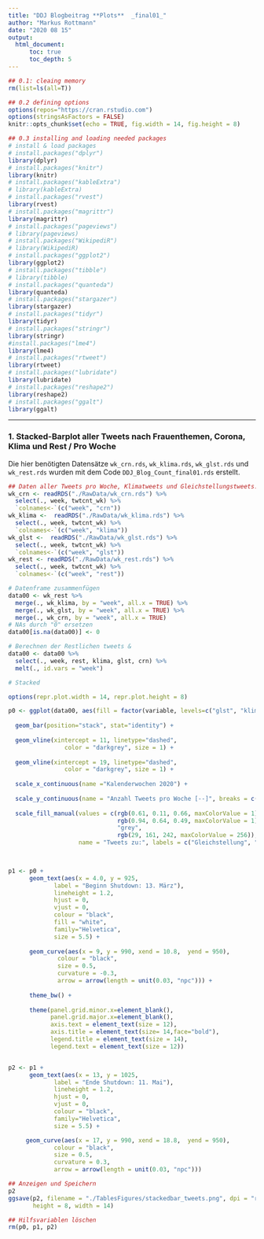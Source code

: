 ---
title: "DDJ Blogbeitrag **Plots**  _final01_"
author: "Markus Rottmann"
date: "2020 08 15"
output:
  html_document:
      toc: true
      toc_depth: 5
---


```{r setup, include=FALSE}

## 0.1: cleaing memory
rm(list=ls(all=T))

## 0.2 defining options
options(repos="https://cran.rstudio.com")
options(stringsAsFactors = FALSE)
knitr::opts_chunk$set(echo = TRUE, fig.width = 14, fig.height = 8)

## 0.3 installing and loading needed packages
# install & load packages
# install.packages("dplyr")
library(dplyr)
# install.packages("knitr")
library(knitr)
# install.packages("kableExtra")
# library(kableExtra)
# install.packages("rvest")
library(rvest)
# install.packages("magrittr")
library(magrittr)
# install.packages("pageviews")
# library(pageviews)
# install.packages("WikipediR")
# library(WikipediR)
# install.packages("ggplot2")
library(ggplot2)
# install.packages("tibble")
# library(tibble)
# install.packages("quanteda")
library(quanteda)
# install.packages("stargazer")
library(stargazer)
# install.packages("tidyr")
library(tidyr)
# install.packages("stringr")
library(stringr)
#install.packages("lme4")
library(lme4)
# install.packages("rtweet")
library(rtweet)
# install.packages("lubridate")
library(lubridate)
# install.packages("reshape2")
library(reshape2)
# install.packages("ggalt")
library(ggalt)

```

***


### 1. Stacked-Barplot aller Tweets nach Frauenthemen, Corona, Klima und Rest / Pro Woche

Die hier benötigten Datensätze `wk_crn.rds`, `wk_klima.rds`, `wk_glst.rds` und `wk_rest.rds` wurden mit dem Code `DDJ_Blog_Count_final01.rds` erstellt.

```{r 01, include = TRUE, results = TRUE, eval = TRUE, message = FALSE, warning = FALSE}
## Daten aller Tweets pro Woche, Klimatweets und Gleichstellungstweets.
wk_crn <- readRDS("./RawData/wk_crn.rds") %>% 
  select(., week, twtcnt_wk) %>% 
  `colnames<-`(c("week", "crn"))
wk_klima <-  readRDS("./RawData/wk_klima.rds") %>% 
  select(., week, twtcnt_wk) %>% 
  `colnames<-`(c("week", "klima"))
wk_glst <-  readRDS("./RawData/wk_glst.rds") %>% 
  select(., week, twtcnt_wk) %>% 
  `colnames<-`(c("week", "glst"))
wk_rest <- readRDS("./RawData/wk_rest.rds") %>% 
  select(., week, twtcnt_wk) %>% 
  `colnames<-`(c("week", "rest"))

# Datenframe zusammenfügen
data00 <- wk_rest %>% 
  merge(., wk_klima, by = "week", all.x = TRUE) %>% 
  merge(., wk_glst, by = "week", all.x = TRUE) %>% 
  merge(., wk_crn, by = "week", all.x = TRUE)
# NAs durch "0" ersetzen
data00[is.na(data00)] <- 0

# Berechnen der Restlichen tweets & 
data00 <- data00 %>% 
  select(., week, rest, klima, glst, crn) %>% 
  melt(., id.vars = "week")

# Stacked

options(repr.plot.width = 14, repr.plot.height = 8)

p0 <- ggplot(data00, aes(fill = factor(variable, levels=c("glst", "klima", "crn", "rest")), y = value, x = week)) + 
  
  geom_bar(position="stack", stat="identity") +
  
  geom_vline(xintercept = 11, linetype="dashed", 
                color = "darkgrey", size = 1) +
  
  geom_vline(xintercept = 19, linetype="dashed", 
                color = "darkgrey", size = 1) +
  
  scale_x_continuous(name ="Kalenderwochen 2020") +
  
  scale_y_continuous(name = "Anzahl Tweets pro Woche [--]", breaks = c(0, 250, 500, 750, 1000), limits = c(0, 1050)) +
  
  scale_fill_manual(values = c(rgb(0.61, 0.11, 0.66, maxColorValue = 1), # Frabe v. "Emma"
                               rgb(0.94, 0.64, 0.49, maxColorValue = 1), # Farbe v. "Republik"
                               "grey",                                   # Eigenfarbe
                               rgb(29, 161, 242, maxColorValue = 256)),  # Farbe v. "Twitter"
                    name = "Tweets zu:", labels = c("Gleichstellung", "Klima", "Corona", "Rest")) 


  
p1 <- p0 +
      geom_text(aes(x = 4.0, y = 925, 
             label = "Beginn Shutdown: 13. März"), 
             lineheight = 1.2,
             hjust = 0,
             vjust = 0,
             colour = "black", 
             fill = "white", 
             family="Helvetica", 
             size = 5.5) +
 
      geom_curve(aes(x = 9, y = 990, xend = 10.8,  yend = 950), 
              colour = "black", 
              size = 0.5, 
              curvature = -0.3,
              arrow = arrow(length = unit(0.03, "npc"))) +
  
      theme_bw() +
      
      theme(panel.grid.minor.x=element_blank(),
            panel.grid.major.x=element_blank(),
            axis.text = element_text(size = 12),
            axis.title = element_text(size= 14,face="bold"),
            legend.title = element_text(size = 14),
            legend.text = element_text(size = 12))


p2 <- p1 +
      geom_text(aes(x = 13, y = 1025, 
             label = "Ende Shutdown: 11. Mai"), 
             lineheight = 1.2,
             hjust = 0,
             vjust = 0,
             colour = "black", 
             family="Helvetica", 
             size = 5.5) +

     geom_curve(aes(x = 17, y = 990, xend = 18.8,  yend = 950), 
             colour = "black", 
             size = 0.5, 
             curvature = 0.3,
             arrow = arrow(length = unit(0.03, "npc"))) 

## Anzeigen und Speichern
p2
ggsave(p2, filename = "./TablesFigures/stackedbar_tweets.png", dpi = "retina",
       height = 8, width = 14)

## Hilfsvariablen löschen
rm(p0, p1, p2)

```



